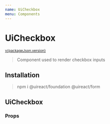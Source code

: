 ```yaml
---
name: UiCheckbox
menu: Components
---
```






# UiCheckbox

<sup>
  <a href="https://github.com/inavac182/ui-react/blob/main/packages/form/" target="_blank">
    v{packageJson.version}
  </a>
</sup>

> Component used to render checkbox inputs

## Installation

> npm i @uireact/foundation @uireact/form

## UiCheckbox

<Playground>
  <UiCheckbox name="checkbox" />
</Playground>

### Props

<Props of={UiCheckbox} />
